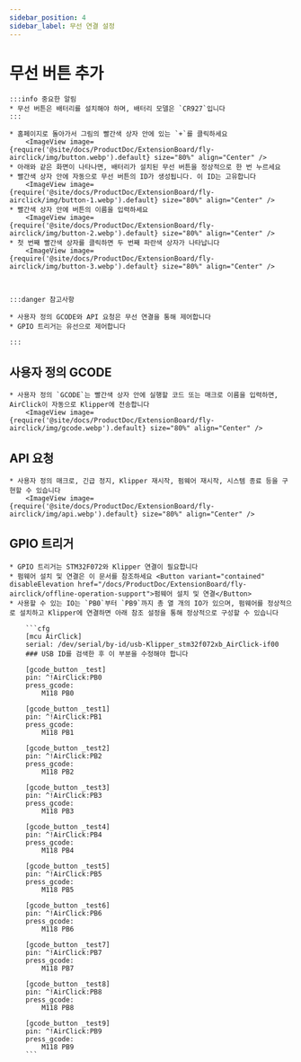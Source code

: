 ```yaml
---
sidebar_position: 4
sidebar_label: 무선 연결 설정
---
```






# 무선 버튼 추가

    :::info 중요한 알림
    * 무선 버튼은 배터리를 설치해야 하며, 배터리 모델은 `CR927`입니다
    :::

    * 홈페이지로 돌아가서 그림의 빨간색 상자 안에 있는 `+`를 클릭하세요
        <ImageView image={require('@site/docs/ProductDoc/ExtensionBoard/fly-airclick/img/button.webp').default} size="80%" align="Center" />
    * 아래와 같은 화면이 나타나면, 배터리가 설치된 무선 버튼을 정상적으로 한 번 누르세요
    * 빨간색 상자 안에 자동으로 무선 버튼의 ID가 생성됩니다. 이 ID는 고유합니다
        <ImageView image={require('@site/docs/ProductDoc/ExtensionBoard/fly-airclick/img/button-1.webp').default} size="80%" align="Center" />
    * 빨간색 상자 안에 버튼의 이름을 입력하세요
        <ImageView image={require('@site/docs/ProductDoc/ExtensionBoard/fly-airclick/img/button-2.webp').default} size="80%" align="Center" />
    * 첫 번째 빨간색 상자를 클릭하면 두 번째 파란색 상자가 나타납니다
        <ImageView image={require('@site/docs/ProductDoc/ExtensionBoard/fly-airclick/img/button-3.webp').default} size="80%" align="Center" />



    :::danger 참고사항

    * 사용자 정의 GCODE와 API 요청은 무선 연결을 통해 제어합니다
    * GPIO 트리거는 유선으로 제어합니다

    :::

## 사용자 정의 GCODE
    * 사용자 정의 `GCODE`는 빨간색 상자 안에 실행할 코드 또는 매크로 이름을 입력하면, AirClick이 자동으로 Klipper에 전송합니다
        <ImageView image={require('@site/docs/ProductDoc/ExtensionBoard/fly-airclick/img/gcode.webp').default} size="80%" align="Center" />

## API 요청
    * 사용자 정의 매크로, 긴급 정지, Klipper 재시작, 펌웨어 재시작, 시스템 종료 등을 구현할 수 있습니다
        <ImageView image={require('@site/docs/ProductDoc/ExtensionBoard/fly-airclick/img/api.webp').default} size="80%" align="Center" />

## GPIO 트리거
    * GPIO 트리거는 STM32F072와 Klipper 연결이 필요합니다
    * 펌웨어 설치 및 연결은 이 문서를 참조하세요 <Button variant="contained" disableElevation href="/docs/ProductDoc/ExtensionBoard/fly-airclick/offline-operation-support">펌웨어 설치 및 연결</Button>
    * 사용할 수 있는 IO는 `PB0`부터 `PB9`까지 총 열 개의 IO가 있으며, 펌웨어를 정상적으로 설치하고 Klipper에 연결하면 아래 참조 설정을 통해 정상적으로 구성할 수 있습니다
    
        ```cfg
        [mcu AirClick]
        serial: /dev/serial/by-id/usb-Klipper_stm32f072xb_AirClick-if00
        ### USB ID를 검색한 후 이 부분을 수정해야 합니다

        [gcode_button _test]
        pin: ^!AirClick:PB0
        press_gcode:
            M118 PB0

        [gcode_button _test1]
        pin: ^!AirClick:PB1
        press_gcode:
            M118 PB1

        [gcode_button _test2]
        pin: ^!AirClick:PB2
        press_gcode:
            M118 PB2

        [gcode_button _test3]
        pin: ^!AirClick:PB3
        press_gcode:
            M118 PB3

        [gcode_button _test4]
        pin: ^!AirClick:PB4
        press_gcode:
            M118 PB4

        [gcode_button _test5]
        pin: ^!AirClick:PB5
        press_gcode:
            M118 PB5

        [gcode_button _test6]
        pin: ^!AirClick:PB6
        press_gcode:
            M118 PB6

        [gcode_button _test7]
        pin: ^!AirClick:PB7
        press_gcode:
            M118 PB7

        [gcode_button _test8]
        pin: ^!AirClick:PB8
        press_gcode:
            M118 PB8

        [gcode_button _test9]
        pin: ^!AirClick:PB9
        press_gcode:
            M118 PB9
        ```